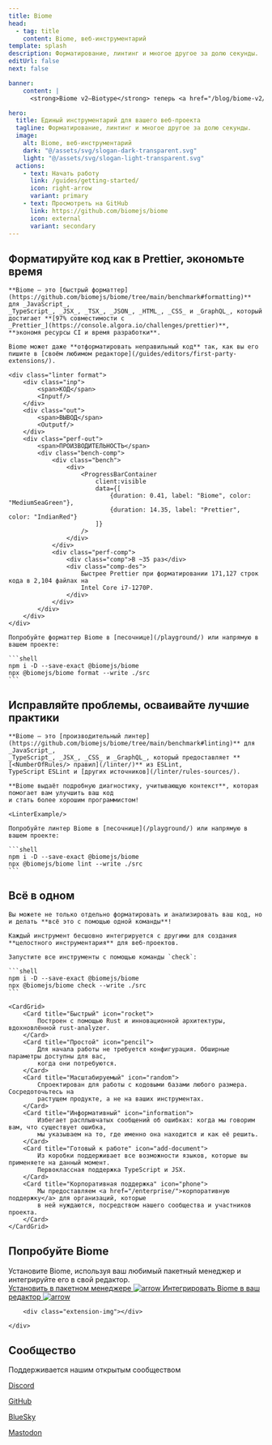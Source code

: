 ```yaml
---
title: Biome
head:
  - tag: title
    content: Biome, веб-инструментарий
template: splash
description: Форматирование, линтинг и многое другое за долю секунды.
editUrl: false
next: false

banner:
    content: |
      <strong>Biome v2—Biotype</strong> теперь <a href="/blog/biome-v2/">доступен</a> 🚀.

hero:
  title: Единый инструментарий для вашего веб-проекта
  tagline: Форматирование, линтинг и многое другое за долю секунды.
  image:
    alt: Biome, веб-инструментарий
    dark: "@/assets/svg/slogan-dark-transparent.svg"
    light: "@/assets/svg/slogan-light-transparent.svg"
  actions:
    - text: Начать работу
      link: /guides/getting-started/
      icon: right-arrow
      variant: primary
    - text: Просмотреть на GitHub
      link: https://github.com/biomejs/biome
      icon: external
      variant: secondary
---
```



<div class="gradient"></div>

<div class="hero-code">
    <h2 class="head">Форматируйте код как в Prettier, экономьте время</h2>

    **Biome — это [быстрый форматтер](https://github.com/biomejs/biome/tree/main/benchmark#formatting)** для _JavaScript_,
    _TypeScript_, _JSX_, _TSX_, _JSON_, _HTML_, _CSS_ и _GraphQL_, который достигает **[97% совместимости с
    _Prettier_](https://console.algora.io/challenges/prettier)**, **экономя ресурсы CI и время разработки**.

    Biome может даже **отформатировать неправильный код** так, как вы его пишите в [своём любимом редакторе](/guides/editors/first-party-extensions/).

    <div class="linter format">
        <div class="inp">
            <span>КОД</span>
            <Inputf/>
        </div>
        <div class="out">
            <span>ВЫВОД</span>
            <Outputf/>
        </div>
        <div class="perf-out">
            <span>ПРОИЗВОДИТЕЛЬНОСТЬ</span>
            <div class="bench-comp">
                <div class="bench">
                    <div>
                        <ProgressBarContainer
                            client:visible
                            data={[
                                {duration: 0.41, label: "Biome", color: "MediumSeaGreen"},
                                {duration: 14.35, label: "Prettier", color: "IndianRed"}
                            ]}
                        />
                    </div>
                </div>
                <div class="perf-comp">
                    <div class="comp">В ~35 раз</div>
                    <div class="comp-des">
                        Быстрее Prettier при форматировании 171,127 строк кода в 2,104 файлах на
                        Intel Core i7-1270P.
                    </div>
                </div>
            </div>
        </div>
    </div>

    Попробуйте форматтер Biome в [песочнице](/playground/) или напрямую в вашем проекте:

    ```shell
    npm i -D --save-exact @biomejs/biome
    npx @biomejs/biome format --write ./src
    ```
</div>


<div class="hero-code">
    <h2 class="head">Исправляйте проблемы, осваивайте лучшие практики</h2>

    **Biome — это [производительный линтер](https://github.com/biomejs/biome/tree/main/benchmark#linting)** для _JavaScript_,
    _TypeScript_, _JSX_, _CSS_ и _GraphQL_, который предоставляет **[<NumberOfRules/> правил](/linter/)** из ESLint,
    TypeScript ESLint и [других источников](/linter/rules-sources/).

    **Biome выдаёт подробную диагностику, учитывающую контекст**, которая помогает вам улучшить ваш код
    и стать более хорошим программистом!

    <LinterExample/>

    Попробуйте линтер Biome в [песочнице](/playground/) или напрямую в вашем проекте:

    ```shell
    npm i -D --save-exact @biomejs/biome
    npx @biomejs/biome lint --write ./src
    ```

</div>


<div class="hero-code">
    <h2 class="head">Всё в одном</h2>

    Вы можете не только отдельно форматировать и анализировать ваш код, но и делать **всё это с помощью одной команды**!

    Каждый инструмент бесшовно интегрируется с другими для создания **целостного инструментария** для веб-проектов.

    Запустите все инструменты с помощью команды `check`:

    ```shell
    npm i -D --save-exact @biomejs/biome
    npx @biomejs/biome check --write ./src
    ```

</div>



<div class="card-cnt">

    <CardGrid>
        <Card title="Быстрый" icon="rocket">
            Построен с помощью Rust и инновационной архитектуры, вдохновлённой rust-analyzer.
        </Card>
        <Card title="Простой" icon="pencil">
            Для начала работы не требуется конфигурация. Обширные параметры доступны для вас,
            когда они потребуются.
        </Card>
        <Card title="Масштабируемый" icon="random">
            Спроектирован для работы с кодовыми базами любого размера. Сосредоточьтесь на
            растущем продукте, а не на ваших инструментах.
        </Card>
        <Card title="Информативный" icon="information">
            Избегает расплывчатых сообщений об ошибках: когда мы говорим вам, что существует ошибка,
            мы указываем на то, где именно она находится и как её решить.
        </Card>
        <Card title="Готовый к работе" icon="add-document">
            Из коробки поддерживает все возможности языков, которые вы применяете на данный момент. 
            Первоклассная поддержка TypeScript и JSX.
        </Card>
        <Card title="Корпоративная поддержка" icon="phone">
            Мы предоставляем <a href="/enterprise/">корпоративную поддержку</a> для организаций, которые
            в ней нуждаются, посредством нашего сообщества и участников проекта.
        </Card>
    </CardGrid>
</div>
<div class="installation-body">
    <div class="installation">
        <div class="installation-left">
            <h2 class="head">Попробуйте Biome</h2>
            <div class="installation-description">
                Установите Biome, используя ваш любимый пакетный менеджер и интегрируйте его в свой редактор.
            </div>
            <a class="installation-biome" href="/guides/getting-started/#installation">
                Установить в пакетном менеджере
                <Image src={arrow} alt="arrow"/>
            </a>
            <a
                href="/guides/editors/first-party-extensions/"
                class="installation-extension"
            >
                Интегрировать Biome в ваш редактор
                <Image src={arrow} alt="arrow"/>
            </a>
        </div>

        <div class="extension-img"></div>

    </div>
</div>

<AwardBanner/>

<FeaturedUsers/>

<div class="community">
    <div class="community-grid"></div>
    <h2 class="head">Сообщество</h2>
    <div class="community-connect">
        <div class="community-description">
            Поддерживается нашим открытым сообществом
        </div>
        <div class="community-links">
            <a href="https://biomejs.dev/chat" class="discord">
                <Icon name="discord"/>
                <p>Discord</p>
            </a>
            <a href="https://github.com/biomejs/biome" class="github">
                <Icon name="github"/>
                <p>GitHub</p>
            </a>
            <a href="https://bsky.app/profile/biomejs.dev" class="blueSky">
                <Icon name="blueSky" />
                <p>BlueSky</p>
            </a>
            <a href="https://fosstodon.org/@biomejs" class="mastodon">
                <Icon name="mastodon"/>
                <p>Mastodon</p>
            </a>
        </div>
    </div>
    <div class="connect">
        <Community/>
    </div>
</div>

<Sponsors title="Спонсоры"/>

<Netlify/>
